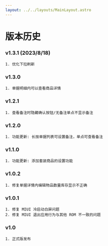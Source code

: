 ```yaml
---
layout: ../../layouts/MainLayout.astro
---
```


# 版本历史

### v1.3.1 (2023/8/18)

    1. 优化下拉刷新

### v1.3.0

    1. 单据明细内可以查看商品详情

### v1.2.1

    1. 查看备注时隐藏确认按钮/无备注单点不显示备注

### v1.2.0

    1. 功能更新: 长按单据列表可设置备注，单点可查看备注

### v1.1.0

    1. 功能更新: 添加套装商品的设置功能

### v1.0.2

    1. 修复单据详情内编辑物品数量库存显示不正确

### v1.0.1

    1. 修复 MIUI 冷启动白屏问题
    2. 修复 MIUI 退出应用行为与其他 ROM 不一致的问题

### v1.0

    1. 正式版发布
